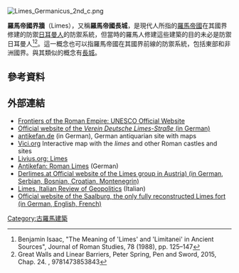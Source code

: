 [[File:Limes_Germanicus_2nd_c.png|thumb]]
{{古羅馬軍事}}

'''羅馬帝國界牆'''（Limes），又稱'''羅馬帝國長城'''，是現代人所指的[[羅馬帝國|羅馬帝國]]在其國界修建的防禦[[日耳曼人|日耳曼人]]的防禦系統，但當時的羅馬人修建這些建築的目的未必是防禦日耳曼人<ref>Benjamin Isaac, "The Meaning of 'Limes' and 'Limitanei' in Ancient Sources", Journal of Roman Studies, 78 (1988), pp. 125–147</ref><ref>Great Walls and Linear Barriers, Peter Spring, Pen and Sword, 2015, Chap. 24. {{ISBN|1473853842}}, 9781473853843</ref>。這一概念也可以指羅馬帝國在其國界前線的防禦系統，包括東部和非洲國界。與其類似的概念有[[長城|長城]]。

==參考資料==
{{reflist}}
{{clear}}

==外部連結==
{{Commons category|Limes (frontier)}}
* [https://whc.unesco.org/en/list/430/ Frontiers of the Roman Empire: UNESCO Official Website]
* [http://www.limesstrasse.de/ Official website of the ''Verein Deutsche Limes-Straße'' (in German)]
* [http://www.antikefan.de/themen/militaer/roemer/anlagen.html antikefan.de] (in German), German antiquarian site with maps
* [http://vici.org/selectview.php?center=50.520889,8.725101&zoom=7 Vici.org] Interactive map with the ''limes'' and other Roman castles and sites
* [https://www.livius.org/li-ln/limes/limes.html Livius.org: Limes]
* [https://web.archive.org/web/20160104205211/http://www.antikefan.de/themen/militaer/roemer/anlagen.html Antikefan: Roman Limes] (German)
* [http://www.derlimes.at/ Derlimes.at Official website of the Limes group in Austria) (in German, Serbian, Bosnian, Croatian, Montenegrin)]
* [http://temi.repubblica.it/limes/ Limes, Italian Review of Geopolitics] (Italian)
* [http://www.saalburgmuseum.de/english/sb_en_home.html Official website of the Saalburg, the only fully reconstructed Limes fort (in German, English, French)]
{{coord|54.9926|N|2.6010|W|source:wikidata|display=title}}

{{德國世界遺產}}
{{英國世界遺產}}
[[Category:古羅馬建築|Category:古羅馬建築]]